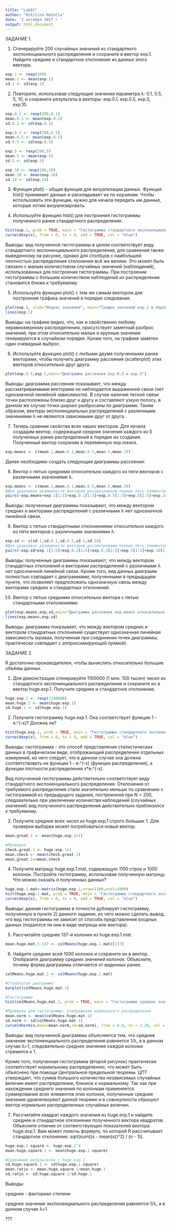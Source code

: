 ---
title: "Lab01"
author: "Nikitina Natalia"
date: '2 октября 2017 г '
output: html_document
---
ЗАДАНИЕ 1.

1. Сгенерируйте 200 случайных значений из стандартного экспоненциального распределения и сохраните в вектор exp.1. Найдите среднее и стандартное отклонение из данных этого вектора.
```{r}
exp.1 <- rexp(200)
mean.1 <- mean(exp.1)
sd.1 <- sd(exp.1)
```

2. Повторите, использовав следующие значения параметра λ: 0.1, 0.5, 5, 10, и сохраните результаты в векторы: exp.0.1, exp.0.5, exp.5, exp.10.
```{r}
exp.0.1 <- rexp(200,0.1)
mean.0.1 <- mean(exp.0.1)
sd.0.1 <- sd(exp.0.1)

exp.0.5 <- rexp(200,0.5)
mean.0.5 <- mean(exp.0.5)
sd.0.5 <- sd(exp.0.5)

exp.5 <- rexp(200,5)
mean.5 <- mean(exp.5)
sd.5 <- sd(exp.5)

exp.10 <- rexp(200,10)
mean.10 <- mean(exp.10)
sd.10 <- sd(exp.10)
```

3. Функция plot() - общая функция для визуализации данных. Функция hist() принимает данные и раскладывает их по корзинам. Чтобы использовать эти функции, нужно для начала передать им данные, которые хотим визуализировать.

4. Используйте функцию hist() для построения гистограммы полученного ранее стандартного распределения.
```{r}
hist(exp.1, prob = TRUE, main = "Гистограмма стандартного экспоненциального распределения", ylab="Плотность распределения")
curve(dexp(x), from = 0, to = 8, add = TRUE, col = "blue")
```

Выводы: вид полученной гистограммы в целом соответствует виду стандартного экспоненциального распределения, для сравнения также выведенному на рисунке, однако для столбцов с наибольшей плотностью распределения отклонения всё же велики. Это может быть связано с малым количестовом случайных значений (наблюдений), использованных для построения гистограммы. При построении гистограммы с большим количеством наблюдений их распределение становится ближе к требуемому.

5. Используйте функцию plot() с тем же самым вектором для построения графика значений в порядке следования.
```{r}
plot(exp.1, xlab="Индекс значения", main="График значений exp.1 в порядке следования")
lines(exp.1)
```

Выводы: на графике видно, что, как и свойственно любому неравномерному распределению, присутствует заметный разброс значений, при этом относительно малые и крупные значения генерируются в случайном порядке. Кроме того, на графике заметен один очевидный выброс.

6. Используйте функцию plot() с любыми двумя полученными ранее векторами, чтобы получить диаграмму рассеяния (scatterplot) этих векторов относительно друг друга.
```{r}
plot(exp.0.5,exp.5,main="Диаграмма рассеяния exp.0.5 и exp.5")
```

Выводы: диаграмма рассеяния показывает, что между рассматриваемыми векторами не наблюдается выраженной связи (нет однозначной линейной зависимости). В случае наличия тесной связи точки расположены близко друг к другу и составляют узкую полосу, в данном же случае точки широко разбросаны по диаграмме. Таким образом, векторы экспоненциальных распределений с различными значениями λ не являются зависимыми друг от друга.

7. Теперь сравним свойства всех наших векторов. Для начала создадим вектор, содержащий средние значения каждого из 5 полученных ранее распределений в порядке их создания. Полученный вектор сохраним в переменную exp.means.
```{r}
exp.means <- c(mean.1,mean.0.1,mean.0.5,mean.5,mean.10)
```

Далее необходимо создать следующие диаграммы рассеяния:

8. Вектор с пятью средними относительно каждого из пяти векторов с различными значениями λ.
```{r}
exp.means <- c(mean.1,mean.0.1,mean.0.5,mean.5,mean.10)
#Для уравнивая размерности векторов рассматриваем первые пять элементов векторов распределений
pairs(~exp.means+exp.1[1:5]+exp.0.1[1:5]+exp.0.5[1:5]+exp.5[1:5]+exp.10[1:5],main="Матрица рассеяния exp.sd относительно исходных векторов",horInd=1)
```

Выводы: полученные диаграммы показывают, что между вектором средних и векторами распределений с различными λ нет однозначной линейной связи. 

9. Вектор с пятью стандартными отклонениями относительно каждого из пяти векторов с различными значениями λ.
```{r}
exp.sd <- c(sd.1,sd.0.1,sd.0.5,sd.5,sd.10)
#Для уравнивая размерности векторов рассматриваем первые пять элементов векторов распределений
pairs(~exp.sd+exp.1[1:5]+exp.0.1[1:5]+exp.0.5[1:5]+exp.5[1:5]+exp.10[1:5],main="Матрица рассеяния exp.sd относительно исходных векторов",horInd=1)
```

Выводы: полученные диаграммы показывают, что между вектором стандартных отклонений и векторами распределений с различными λ нет однозначной линейной связи. Кроме того, вид данных диаграмм полностью совпадает с диаграммами, полученными в предыдцщем пункте, что позволяет предположить однозначную связь между векторами средних и стандартных отклонений.

10. Вектор с пятью средними относительно вектора с пятью стандартными отклонениями.
```{r}
plot(exp.means,exp.sd,main="Диаграмма рассеяния exp.means относительно exp.sd")
lines(exp.means,exp.sd)
```

Выводы: диаграмма показывает, что между вектором средних и вектором стандратных отклонений существует однозначная линейная зависимость (кривая, полученная при соединении точек диаграммы, практически совпадает с аппроксимирующей прямой).

ЗАДАНИЕ 2.

R достаточно производителен, чтобы вычислять относительно большие объёмы данных.

1. Для демонстрации сгенерируйте 1100000 (1 млн. 100 тысяч) чисел из стандартного экспоненциального распределения и сохраните их в вектор huge.exp.1. Получите среднее и стандартное отклонение.
```{r}
huge.exp.1 <- rexp(1100000)
mean.huge.1 <- mean(huge.exp.1)
sd.huge.1 <- sd(huge.exp.1)
```

2. Получите гистограмму huge.exp.1. Она соответствует функции 1 - e:^(-x)? Должна ли?
```{r}
hist(huge.exp.1, prob = TRUE, main = "Гистограмма стандартного экспоненциального распределения", ylab="Плотность распределения")
curve(dexp(x), from = 0, to = 8, add = TRUE, col = "blue")
```

Выводы: гистограмма - это способ представления статистических данных в графическом виде, отображающий распределение отдельных измерений, из чего следует, что в данном случае она должна соответствовать не функции 1 - e:^(-x) (функции распределения), а функции плотности распределения x*e:^(-x).

Вид полученной гистограммы действительно соответствует виду стандартного экспоненциального распределения. Отклонения от требуемого распределения стали значительно меньше по сравнению с гистограммой из предыдущего задания, построенной при N = 200, следовательно при увеличении количества наблюдений (случайных значений) вид полученного распределения действительно приблизился к требуемому. 

3. Получите среднее всех чисел из huge.exp.1 строго больших 1. Для проверки выборки может потребоваться новый вектор.
```{r}
mean.great.1 <- mean(huge.exp.1>1)

#Проверка
check.great.1 <- huge.exp.1>1
mean.check <- mean(check.great.1)
mean.great.1==mean.check
```

4. Получите матрицу huge.exp.1.mat, содержащую 1100 строк и 1000 колонок. Постройте гистограмму, использовав полученную матрицу. Что можно сказать о полученных данных?
```{r}
huge.exp.1.mat<-matrix(huge.exp.1,nrow=1100,ncol=1000)
hist(huge.exp.1.mat, prob = TRUE, main = "Гистограмма стандартного экспоненциального распределения", ylab="Плотность распределения")
curve(dexp(x), from = 0, to = 8, add = TRUE, col = "blue")
```

Выводы: данная гистограмма в точности дублирует гистограмму, полученную в пункте 2) данного задания, из чего можно сделать вывод, что вид гистограммы не зависит от способа представления входных данных (подаются ли они в виде матрицы или вектора).

5. Рассчитайте среднее 137-й колонки из huge.exp.1.mat.
```{r}
mean.huge.mat.1.137 <- colMeans(huge.exp.1.mat)[137]
```

6. Найдите среднее всей 1000 колонок и сохраните их в вектор. Отобразите диаграмму средних значений колонок. Объясните, почему форма диаграммы отличается от виденных ранее.
```{r}
colMeans.huge.mat.1 <- colMeans(huge.exp.1.mat)

#Столбчатая диаграмма
barplot(colMeans.huge.mat.1)

#Гистограмма
hist(colMeans.huge.mat.1, prob = TRUE, main = "Гистограмма средних значений колонок", ylab="Плотность распределения")

#Проверка для гистограммы: отображение нормального распределения
mean.norm <- mean(colMeans.huge.mat.1)
sd.norm <- sd(colMeans.huge.mat.1)
curve(dnorm(x,mean=mean.norm,sd=sd.norm), from = 0.8, to = 1.20, col = "blue",add=TRUE)
```

Выводы: вид полученной диаграммы объясняется тем, что среднее значение экспоненциального распределения равняется 1/λ, а в данном случае λ=1, следовательно среднее значение каждой колонки стремится к 1.

Кроме того, полученная гистограмма (второй рисунок) практически соответствует нормальному распределению, что может быть объяснено при помощи Центральной предельной теоремы. ЦПТ утверждает, что сумма большого количества независимых случайных величин имеет распределение, близкое к нормальному. Так как при нахождении среднего значения по колонкам применяется суммирование всех элементов этих колонок, полученные средние значения удовлетворяют данной теореме и в совокупности образуют вектор нормально распределенных случайных величин.

7. Рассчитайте квадрат каждого значения из huge.exp.1 и найдите среднее и стандартное отклонение полученного вектора квадратов. Объясните отличие от соответствующих показателей вектора huge.exp.1. Вам может помочь формула, по которой R рассчитывает стандартное отклонение: sqrt(sum((x - mean(x))^2) / (n - 1)).
```{r}
huge.exp.1.square <- huge.exp.1^4
mean.huge.square.1 <- mean(huge.exp.1.square)

#Сравнение результатов с huge.exp.1
sd.huge.square.1 <- sd(huge.exp.1.square)
mean.ratio <- mean.huge.square.1/mean.huge.1
sd.ratio <- sd.huge.square.1/sd.huge.1
```

Выводы: 

среднее - факториал степени

среднее значение экспоненциального распределения равняется 1/λ, а в данном случае λ=1

???
